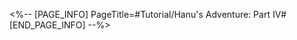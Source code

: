 <%-- [PAGE_INFO]
PageTitle=#Tutorial/Hanu's Adventure: Part IV#
[END_PAGE_INFO] --%>
{{Tutorial
|sort      = 606001
|title     = Hanu's Adventure: Part IV
|subtitle  = 
|type      = Adventure
|about     = 
|image1    = Tutorial Hanu's Adventure Part IV 1.png{{subst:void|<!--$UPLOAD:<<SpriteOutput/TutorialPic/TutorialPage_606001.png>-<Tutorial Hanu's Adventure Part IV 1.png>-<Tutorial Files>>-->}}
|text1     = Sometimes, you can find heavy items at high places that Hanu can drop. If they fall on the heads of Boss Stone's lackeys, you can temporarily disable them.
}}